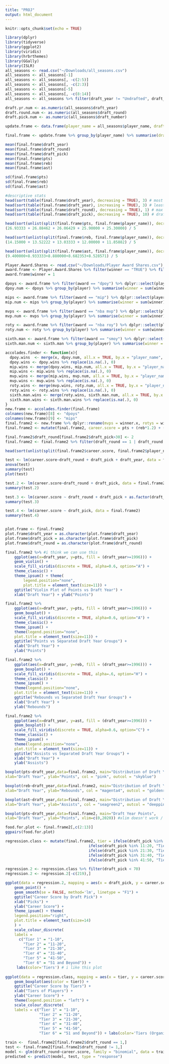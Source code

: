 ```yaml
---
title: "PROJ"
output: html_document
---
```


```r
knitr::opts_chunk$set(echo = TRUE)
```

```r
library(dplyr)
library(tidyverse)
library(ggplot2)
library(viridis)
library(hrbrthemes)
library(GGally)
library(ISLR)
all_seasons <- read.csv("~/Downloads/all_seasons.csv")
all_seasons <- all_seasons[-1]
all_seasons <- all_seasons[, -c(2:5)]
all_seasons <- all_seasons[, -c(2:3)]
all_seasons <- all_seasons[-5]
all_seasons <- all_seasons[, -c(8:14)]
all_seasons <- all_seasons %>% filter(draft_year != "Undrafted", draft_round != "Undrafted", draft_number != "Undrafted")

draft.yr.num <- as.numeric(all_seasons$draft_year)
draft.round.num <- as.numeric(all_seasons$draft_round)
draft.pick.num <- as.numeric(all_seasons$draft_number)

update.frame <- data.frame(player_name = all_seasons$player_name, draft_year = draft.yr.num, draft_round = draft.round.num, draft_pick = draft.pick.num, pts = all_seasons$pts, reb = all_seasons$reb, ast = all_seasons$ast) 

final.frame <- update.frame %>% group_by(player_name) %>% summarise(draft_year = mean(draft_year), draft_round = mean(draft_round), draft_pick = mean(draft_pick), pts = mean(pts), reb =  mean(reb), ast = mean(ast))

mean(final.frame$draft_year)
mean(final.frame$draft_round)
mean(final.frame$draft_pick)
mean(final.frame$pts)
mean(final.frame$reb)
mean(final.frame$ast)
```
```r

sd(final.frame$pts)
sd(final.frame$reb)
sd(final.frame$ast)
```

```r
#descriptive stats
head(sort(table(final.frame$draft_year), decreasing = TRUE), 3) # most players in draft year
head(sort(table(final.frame$draft_year), increasing = TRUE), 3) # least per draft year
head(sort(table(final.frame$draft_round), decreasing = TRUE), 1) # max round pick
head(sort(table(final.frame$draft_pick), decreasing = TRUE), 10) # draft pick counts
```

```r
head(sort(unlist(split(final.frame$pts, final.frame$player_name)), decreasing = TRUE), 5)  # top 5 points
(26.93333 + 26.88462 + 26.06429 + 25.90000 + 25.30000) / 5

head(sort(unlist(split(final.frame$reb, final.frame$player_name)), decreasing = TRUE), 5) #top5 rebounds
(14.15000 + 13.52222 + 13.03333 + 12.00000 + 11.85882) / 5 

head(sort(unlist(split(final.frame$ast, final.frame$player_name)), decreasing = TRUE), 5) #top 5 assist
(9.400000+8.933333+8.880000+8.682353+8.528571) / 5
```


```r
Player.Award.Shares <- read.csv("~/Downloads/Player Award Shares.csv")
award.frame <- Player.Award.Shares %>% filter(winner == "TRUE") %>% filter(season >= 1996)
award.frame$winner = 1

dpoys <- award.frame %>% filter(award == "dpoy") %>% dplyr::select(player, winner)
dpoy.num <- dpoys %>% group_by(player) %>% summarise(winner = sum(winner))

mips <- award.frame %>% filter(award == "mip") %>% dplyr::select(player, winner)
mip.num <- mips %>% group_by(player) %>% summarise(winner = sum(winner))

mvps <- award.frame %>% filter(award == "nba mvp") %>% dplyr::select(player, winner)
mvp.num <- mvps %>% group_by(player) %>% summarise(winner = sum(winner))

roty <- award.frame %>% filter(award == "nba roy") %>% dplyr::select(player, winner)
roty.num <- roty %>% group_by(player) %>% summarise(winner = sum(winner))

sixth.man <- award.frame %>% filter(award == "smoy") %>% dplyr::select(player, winner)
sixth.man.num <- sixth.man %>% group_by(player) %>% summarise(winner = sum(winner))

```

```r
accolades.finder <- function(x){
  dpoy.wins  <- merge(x, dpoy.num, all.x = TRUE, by.x = "player_name", by.y = "player")
  dpoy.wins <- dpoy.wins %>% replace(is.na(.), 0)
  mip.wins <- merge(dpoy.wins, mip.num, all.x = TRUE, by.x = "player_name", by.y = "player")
  mip.wins <- mip.wins %>% replace(is.na(.), 0)
  mvp.wins <- merge(mip.wins, mvp.num, all.x = TRUE, by.x = "player_name", by.y = "player")
  mvp.wins <- mvp.wins %>% replace(is.na(.), 0)
  roty.wins <- merge(mvp.wins, roty.num, all.x = TRUE, by.x = "player_name", by.y = "player")
  roty.wins <- roty.wins %>% replace(is.na(.), 0)
  sixth.man.wins <- merge(roty.wins, sixth.man.num, all.x = TRUE, by.x = "player_name", by.y = "player")
  sixth.man.wins <- sixth.man.wins %>% replace(is.na(.), 0)
}
new.frame <- accolades.finder(final.frame)
colnames(new.frame)[8] <- "dpoys"
colnames(new.frame)[9] <- "mips"
final.frame2 <- new.frame %>% dplyr::rename(mvps = winner.x, rotys = winner.y, sixth.mans = winner)
final.frame2 <- mutate(final.frame2, career.score = pts + (reb*1.2) + (ast*1.5) + (dpoys*15) + (mips*10) + (mvps*20) + (rotys * 10) + (sixth.mans * 5))

final.frame2$draft_round[final.frame2$draft_pick>30] <- 2
final.frame2 <- final.frame2 %>% filter(draft_round == 1 | draft_round == 2)

head(sort(unlist(split(final.frame2$career.score, final.frame2$player_name)), decreasing = TRUE), 10)
```





```r
test <- lm(career.score~draft_round + draft_pick + draft_year, data = final.frame2)
anova(test)
summary(test)
plot(test)

test.2 <- lm(career.score~draft_round + draft_pick, data = final.frame2)
summary(test.2)

test.3 <- lm(career.score ~ draft_round + draft_pick + as.factor(draft_year), data = final.frame2)
summary(test.3)

test.4 <- lm(career.score ~ draft_pick, data = final.frame2)
summary(test.4)


plot.frame <- final.frame2
plot.frame$draft_year = as.character(plot.frame$draft_year)
plot.frame$draft_pick = as.character(plot.frame$draft_pick)
plot.frame$draft_round = as.character(plot.frame$draft_round)

final.frame2 %>% #i think we can use this
    ggplot(aes(x=draft_year, y=pts, fill = (draft_year>=1996))) +
    geom_violin() +
    scale_fill_viridis(discrete = TRUE, alpha=0.6, option="A") +
    theme_classic() +
    theme_ipsum() + theme(
        legend.position="none",
        plot.title = element_text(size=11)) +
    ggtitle("Violin Plot of Points vs Draft Year") +
    xlab("Draft Year") + ylab("Points")

final.frame2 %>% 
    ggplot(aes(x=draft_year, y=pts, fill = (draft_year>=1996))) +
    geom_boxplot() +
    scale_fill_viridis(discrete = TRUE, alpha=0.6, option="A") +
    theme_classic() +
    theme_ipsum() + 
    theme(legend.position="none",
    plot.title = element_text(size=11)) +
    ggtitle("Points vs Separated Draft Year Groups") +
    xlab("Draft Year") +
    ylab("Points")

final.frame2 %>% 
    ggplot(aes(x=draft_year, y=reb, fill = (draft_year>=1996))) +
    geom_boxplot() +
    scale_fill_viridis(discrete = TRUE, alpha=.6, option="H") +
    theme_classic() +
    theme_ipsum() + 
    theme(legend.position="none",
    plot.title = element_text(size=11)) +
    ggtitle("Rebounds vs Separated Draft Year Groups") +
    xlab("Draft Year") +
    ylab("Rebounds")

final.frame2 %>% 
    ggplot(aes(x=draft_year, y=ast, fill = (draft_year>=1996))) +
    geom_boxplot() +
    scale_fill_viridis(discrete = TRUE, alpha=0.6, option="C") +
    theme_classic() +
    theme_ipsum() + 
    theme(legend.position="none",
    plot.title = element_text(size=11)) +
    ggtitle("Assists vs Separated Draft Year Groups") +
    xlab("Draft Year") +
    ylab("Assists")

boxplot(pts~draft_year,data=final.frame2, main="Distribution of Draft Year Vs Points",
xlab="Draft Year", ylab="Points", col = "pink", outcol = "skyblue")

boxplot(reb~draft_year,data=final.frame2, main="Distribution of Draft Year Vs Rebounds",
xlab="Draft Year", ylab="Rebounds", col = "magenta4", outcol = "goldenrod2")

boxplot(ast~draft_year,data=final.frame2, main="Distribution of Draft Year Vs Assists",
xlab="Draft Year", ylab="Assists", col = "seagreen2", outcol = "deeppink4")

boxplot(pts~draft_year,data=final.frame2, main="Draft Year Points",
xlab="Draft Year", ylab="Points", xlim=c(0,2020)) #xlim doesn't work / test

food.for.plot <- final.frame2[,c(2:13)]
ggpairs(food.for.plot)

regression.class <- mutate(final.frame2, tier = ifelse(draft_pick %in% 1:10, "Tier 1",
                                     ifelse(draft_pick %in% 11:20, "Tier 2",
                                     ifelse(draft_pick %in% 21:30, "Tier 3",
                                     ifelse(draft_pick %in% 31:40, "Tier 4",
                                     ifelse(draft_pick %in% 41:50, "Tier 5", "Tier 6"))))))

regression.2 <- regression.class %>% filter(draft_pick < 70)
regression.2 <- regression.2[-c(219),]

ggplot(data = regression.2, mapping = aes(x = draft_pick, y = career.score, color = tier)) +
    geom_point() +
    geom_smooth(se = FALSE, method='lm', linetype = "F1") +
    ggtitle("Career Score by Draft Pick") +
    xlab("Picks") +
    ylab("Career Score") +
    theme_ipsum() + theme(
    legend.position="right",
    plot.title = element_text(size=14)
    ) +
    scale_colour_discrete(
    labels = 
      c("Tier 1" = "1-10",
        "Tier 2" = "11-20",
        "Tier 3" = "21-30",
        "Tier 4" = "31-40",
        "Tier 5" = "41-50",
        "Tier 6" = "51 and Beyond")) +
     labs(color='Tiers') # i like this plot
    
ggplot(data = regression.class, mapping = aes(x = tier, y = career.score)) +
    geom_boxplot(aes(color = tier)) +
    ggtitle("Career Score by Tiers") + 
    xlab("Tiers of Players") + 
    ylab("Career Score") +
    theme(legend.position = "left") + 
    scale_colour_discrete(
    labels = c("Tier 1" = "1-10",
               "Tier 2" = "11-20",
               "Tier 3" = "21-30",
               "Tier 4" = "31-40",
               "Tier 5" = "41-50",
               "Tier 6" = "51 and Beyond")) + labs(color='Tiers (Organized by Picks)') 

train <-  final.frame2[final.frame2$draft_round == 1,]
test <- final.frame2[final.frame2$draft_round != 1,]
model <- glm(draft_round~career.score, family = "binomial", data = train)
predicted <- predict(model, test, type = "response")
```

